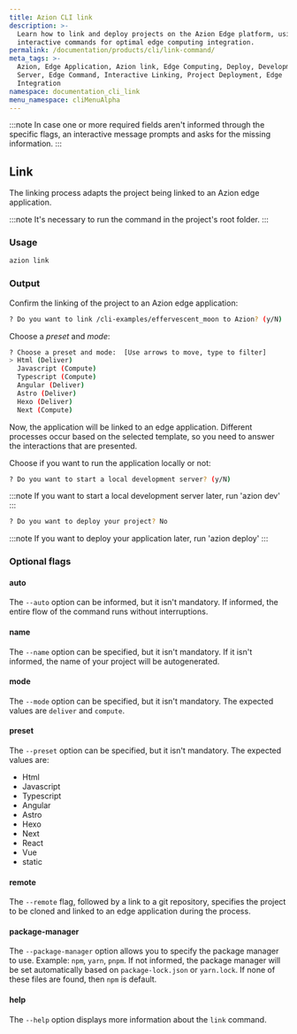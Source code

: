 ```yaml
---
title: Azion CLI link
description: >-
  Learn how to link and deploy projects on the Azion Edge platform, using
  interactive commands for optimal edge computing integration.
permalink: /documentation/products/cli/link-command/
meta_tags: >-
  Azion, Edge Application, Azion link, Edge Computing, Deploy, Development
  Server, Edge Command, Interactive Linking, Project Deployment, Edge
  Integration
namespace: documentation_cli_link
menu_namespace: cliMenuAlpha
---
```


:::note 
In case one or more required fields aren't informed through the specific flags, an interactive message prompts and asks for the missing information.
:::

## Link

The linking process adapts the project being linked to an Azion edge application.

:::note 
It's necessary to run the command in the project's root folder.
:::

### Usage

```sh
azion link
```

### Output 

Confirm the linking of the project to an Azion edge application:

```sh 
? Do you want to link /cli-examples/effervescent_moon to Azion? (y/N) 
```

Choose a *preset* and *mode*:

```sh 
? Choose a preset and mode:  [Use arrows to move, type to filter]
> Html (Deliver)
  Javascript (Compute)
  Typescript (Compute)
  Angular (Deliver)
  Astro (Deliver)
  Hexo (Deliver)
  Next (Compute)
```

Now, the application will be linked to an edge application. Different processes occur based on the selected template, so you need to answer the interactions that are presented.

Choose if you want to run the application locally or not:

```sh
? Do you want to start a local development server? (y/N) 
```

:::note 
If you want to start a local development server later, run 'azion dev'
:::

```sh
? Do you want to deploy your project? No
```

:::note 
If you want to deploy your application later, run 'azion deploy'
:::

### Optional flags

#### auto

The `--auto` option can be informed, but it isn't mandatory. If informed, the entire flow of the command runs without interruptions.


#### name

The `--name` option can be specified, but it isn't mandatory. If it isn't informed, the name of your project will be autogenerated.

#### mode

The `--mode` option can be specified, but it isn't mandatory. The expected values are `deliver` and `compute`.

#### preset

The `--preset` option can be specified, but it isn't mandatory. The expected values are:

- Html
- Javascript
- Typescript
- Angular
- Astro
- Hexo
- Next 
- React
- Vue
- static

#### remote 

The `--remote` flag, followed by a link to a git repository, specifies the project to be cloned and linked to an edge application during the process.

#### package-manager

The `--package-manager` option allows you to specify the package manager to use. Example: `npm`, `yarn`, `pnpm`. If not informed, the package manager will be set automatically based on `package-lock.json` or `yarn.lock`. If none of these files are found, then `npm` is default.

#### help

The `--help` option displays more information about the `link` command.





